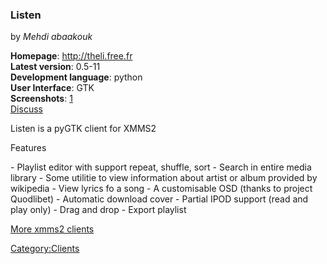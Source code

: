 ===Listen===
by ''Mehdi abaakouk''

'''Homepage''': http://theli.free.fr<br />
'''Latest version''': 0.5-11<br />
'''Development language''': python<br />
'''User Interface''': GTK<br />
'''Screenshots''': [http://theli.free.fr/img/screenshot.png]<br />
[[Talk:Client:Listen | Discuss]]

Listen is a pyGTK client for XMMS2

Features

- Playlist editor with support repeat, shuffle, sort
- Search in entire media library
- Some utilitie to view information about artist or album provided by wikipedia
- View lyrics fo a song
- A customisable OSD (thanks to project Quodlibet)
- Automatic download cover
- Partial IPOD support (read and play only)
- Drag and drop
- Export playlist

[[XMMS2 Clients | More xmms2 clients]]

[[Category:Clients]]